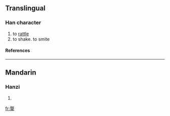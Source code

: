 ==Translingual==
===Han character===
{{Han char|rn=64|rad=手|as=11|sn=15|four=5850<sub>2</sub>|canj=土大手 (GKQ)}}
# to [[rattle]]
# to shake. to smite
====References====
{{Han ref|kx=0451.120|dkj=12626|dj=0801.220|hdz=31927.020|uh=646E|ud=25710|bh=E5AD|bd=58797}}

----
==Mandarin==
===Hanzi===
{{cmn-hanzi|pin=[[áo]] ([[ao2]]), [[zhàn]] ([[zhan4]])|wg=ao<sup>2</sup>, chan<sup>4</sup>}}
# {{defn|Mandarin}}

[[fr:摮]]